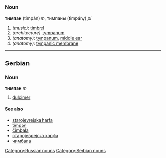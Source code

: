 =={{ru}}==
[[Category:Russian nouns]]
===Noun===
'''тимпан''' (timpán) ''m'', тимпаны (timpány) ''pl''
#''(music)'': [[timbrel]]
#''(architecture)'': [[tympanum]]
#''(anatomy)'': [[tympanum]], [[middle ear]]
#''(anatomy)'': [[tympanic membrane]]


----

==Serbian==
[[Category:Serbian nouns]]
===Noun===
'''тимпан''' ''m''
#[[dulcimer]]
====See also====
*[[starojevrejska harfa]]
*[[timpan]]
*[[čimbala]]
*[[старојеврејска харфа]]
*[[чимбала]]